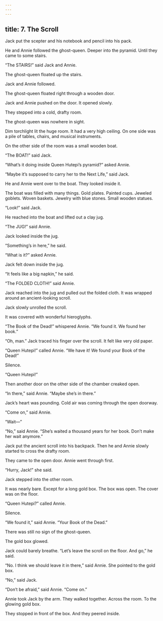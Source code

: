 ```yaml
---
---
---
```

title: 7. The Scroll
---



Jack put the scepter and his notebook and pencil into his pack.

He and Annie followed the ghost-queen. Deeper into the pyramid. Until they came to some stairs.

“The STAIRS!” said Jack and Annie.

The ghost-queen floated up the stairs.

Jack and Annie followed.

The ghost-queen floated right through a wooden door.

Jack and Annie pushed on the door. It opened slowly.

They stepped into a cold, drafty room.

The ghost-queen was nowhere in sight.

Dim torchlight lit the huge room. It had a very high ceiling. On one side was a pile of tables, chairs, and musical instruments.

On the other side of the room was a small wooden boat.

“The BOAT!” said Jack.

“What’s it doing inside Queen Hutepi’s pyramid?” asked Annie.

“Maybe it’s supposed to carry her to the Next Life,” said Jack.

He and Annie went over to the boat. They looked inside it.

The boat was filled with many things. Gold plates. Painted cups. Jeweled goblets. Woven baskets. Jewelry with blue stones. Small wooden statues.

“Look!” said Jack.

He reached into the boat and lifted out a clay jug.

“The JUG!” said Annie.

Jack looked inside the jug.

“Something’s in here,” he said.

“What is it?” asked Annie.

Jack felt down inside the jug.

“It feels like a big napkin,” he said.

“The FOLDED CLOTH!” said Annie.

Jack reached into the jug and pulled out the folded cloth. It was wrapped around an ancient-looking scroll.

Jack slowly unrolled the scroll.

It was covered with wonderful hieroglyphs.

“The Book of the Dead!” whispered Annie. “We found it. We found her book.”

“Oh, man.” Jack traced his finger over the scroll. It felt like very old paper.

“Queen Hutepi!” called Annie. “We have it! We found your Book of the Dead!”

Silence.

“Queen Hutepi!”



Then another door on the other side of the chamber creaked open.

“In there,” said Annie. “Maybe she’s in there.”

Jack’s heart was pounding. Cold air was coming through the open doorway.

“Come on,” said Annie.

“Wait—”

“No,” said Annie. “She’s waited a thousand years for her book. Don’t make her wait anymore.”

Jack put the ancient scroll into his backpack. Then he and Annie slowly started to cross the drafty room.

They came to the open door. Annie went through first.

“Hurry, Jack!” she said.

Jack stepped into the other room.

It was nearly bare. Except for a long gold box. The box was open. The cover was on the floor.

“Queen Hutepi?” called Annie.

Silence.

“We found it,” said Annie. “Your Book of the Dead.”

There was still no sign of the ghost-queen.

The gold box glowed.

Jack could barely breathe. “Let’s leave the scroll on the floor. And go,” he said.

“No. I think we should leave it in there,” said Annie. She pointed to the gold box.

“No,” said Jack.

“Don’t be afraid,” said Annie. “Come on.”

Annie took Jack by the arm. They walked together. Across the room. To the glowing gold box.

They stopped in front of the box. And they peered inside.